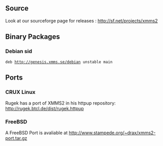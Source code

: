 == Source ==
Look at our sourceforge page for releases : http://sf.net/projects/xmms2

== Binary Packages ==

=== Debian sid ===
 deb http://genesis.xmms.se/debian unstable main

== Ports ==

=== CRUX Linux ===

Rugek has a port of XMMS2 in his httpup repository: http://rugek.btcl.de/dist/rugek.httpup

=== FreeBSD ===

A FreeBSD Port  is avaliable at http://www.stampede.org/~drax/xmms2-port.tar.gz